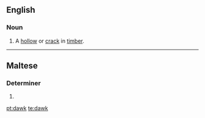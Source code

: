 ==English==

===Noun===
{{en-noun}}

# A [[hollow]] or [[crack]] in [[timber]].
#: {{rfquotek|Moxon}}

{{Webster 1913}}

----

==Maltese==

===Determiner===
{{head|mt|adjective form|g=p}}

# {{plural of|dak|nocat=-|lang=mt}}

[[pt:dawk]]
[[te:dawk]]